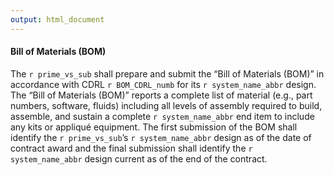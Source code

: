 ```yaml
---
output: html_document
---
```

#### Bill of Materials (BOM)
The `r prime_vs_sub` shall prepare and submit the "Bill of Materials (BOM)" in accordance with CDRL `r BOM_CDRL_numb` for its `r system_name_abbr` design. The "Bill of Materials (BOM)" reports a complete list of material (e.g., part numbers, software, fluids) including all levels of assembly required to build, assemble, and sustain a complete `r system_name_abbr` end item to include any kits or appliqué equipment. The first submission of the BOM shall identify the `r prime_vs_sub`'s `r system_name_abbr` design as of the date of contract award and the final submission shall identify the `r system_name_abbr` design current as of the end of the contract.  
